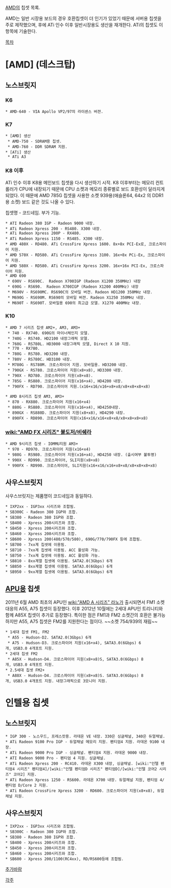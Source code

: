 [[AMD]]의 칩셋 목록.

AMD는 일반 시장용 보드의 경우 호환칩셋이 더 인기가 있었기 때문에 서버용 칩셋을 주로 제작했으며, 후에 ATi 인수 이후 일반시장용도 생산을 재개한다.
ATi의 칩셋도 이 항목에 기술한다.

[[목차]]
= [AMD] (데스크탑) =
== 노스브릿지 ==
=== K6 ===
 * AMD-640 - VIA Apollo VP2/97의 라이센스 버젼.
=== K7 ===
 * [AMD] 생산
  * AMD-750 - SDRAM용 칩셋.
  * AMD-760 - DDR SDRAM 지원.
 * [ATi] 생산
  * ATi A3
=== K8 이후 ===
ATi 인수 이후 K8용 메인보드 칩셋을 다시 생산하기 시작. K8 이후부터는 메모리 컨트롤러가 CPU에 내장되기 때문에 CPU 소켓과 메모리 종류별로 보드 호환성이 달라지게 되었다.
이 때문에 AMD 785G 칩셋을 사용한 소켓 939용(애슬론64, 64x2 의 DDR1 용 소켓) 보드 같은 것도 나올 수 있다.

칩셋명 - 코드네임. 부가 기능.

 * ATI Radeon 380 IGP - Radeon 9000 내장.
 * ATi Radeon Xpress 200 - RS480. X300 내장.
 * ATi Radeon Xpress 200P - RX480.
 * ATi Radeon Xpress 1150 - RS485. X300 내장.
 * AMD 480X - RD480. ATi CrossFire Xpress 1600. 8x+8x PCI-Ex로, 크로스파이어 지원.
 * AMD 570X - RD580. ATi CrossFire Xpress 3100. 16x+8x PCi-Ex, 크로스파이어 지원.
 * AMD 580X - RD580. ATi CrossFire Xpress 3200. 16x+16x PCI-Ex, 크로스파이어 지원.
 * AMD 690
  * 690V - RS690C.  Radeon X700IGP (Radeon X1200 350MHz) 내장
  * 690G - RS690.  Radeon X700IGP (Radeon X1200 400MHz) 내장
  * M690V - RS690MC. RS690C의 모바일 버젼. Radeon HD1200 350MHz 내장.
  * M690G - RS690M. RS690의 모바일 버젼. Radeon X1250 350MHz 내장.
  * M690T - RS690T. 모바일용 690의 최고급 모델. X1270 400MHz 내장.

=== K10 ===
 * AMD 7 시리즈 칩셋 AM2+, AM3, AM3+
  * 740 - RX740. 690G의 마이너체인지 모델.
  * 740G - RS740. HD2100 내장그래픽 모델.
  * 760G - RS780L. HD3000 내장그래픽 모델, Direct X 10 지원.
  * 770 - RX780.
  * 780G - RS780. HD3200 내장.
  * 780V - RS780C. HD3100 내장.
  * M780G - RS780M. 크로스파이어 지원. 모바일용. HD3200 내장.
  * 790GX - RS780. 크로스파이어 지원(x8+x8), HD3300 내장.
  * 790X - RD780. 크로스파이어 지원(x8+x8).
  * 785G - RS880. 크로스파이어 지원(x16+x4), HD4200 내장.
  * 790FX - RD790. 크로스파이어 지원.(x16+x16/x16+x8+x8/x8+x8+x8+x8)

 * AMD 8시리즈 칩셋 AM3, AM3+
  * 870 - RX880. 크로스파이어 지원(x16+x4)
  * 880G - RS880. 크로스파이어 지원(x16+x4), HD4250내장.
  * 890GX - RS880D. 크로스파이어 지원(x8+x8), HD4290 내장.
  * 890FX - RD890. 크로스파이어 지원(x16+x16/x16+x8+x8/x8+x8+x8+x8)

=== [[wiki:"AMD FX 시리즈" 불도저/비쉐라]] ===
 * AMD 9시리즈 칩셋 - IOMMU지원 AM3+
  * 970 - RD970. 크로스파이어 지원(x16+x4)
  * 980G - RS980. 크로스파이어 지원(x16+x4), HD4250 내장. (출시여부 불투명)
  * 990X - RD990. 크로스파이어, SLI지원(x8+x8)
  * 990FX - RD990. 크로스파이어, SLI지원(x16+x16/x16+x8+x8/x8+x8+x8+x8)

== 사우스브릿지 ==
사우스브릿지는 제품명이 코드네임과 동일하다.
 * IXP2xx - IGP3xx 시리즈와 조합됨.
 * SB300C - Radeon 380 IGP와 조합.
 * SB380 - Radeon 380 IGP와 조합.
 * SB400 - Xpress 200시리즈와 조합.
 * SB450 - Xpress 200시리즈와 조합.
 * SB460 - Xpress 200시리즈와 조합.
 * SB600 - Xpress 200(480/570/580), 690G/770/790FX 등에 조합됨.
 * SB700 - 7xx계 칩셋에 이용됨.
 * SB710 - 7xx계 칩셋에 이용됨. ACC 활성화 가능.
 * SB750 - 7xx계 칩셋에 이용됨. ACC 활성화 가능.
 * SB810 - 8xx계열 칩셋에 이용됨. SATA2.0(3Gbps) 6개
 * SB850 - 8xx계열 칩셋에 이용됨. SATA3.0(6Gbps) 6개
 * SB950 - 9xx계열 칩셋에 이용됨. SATA3.0(6Gbps) 6개

== [[APU]]용 칩셋 ==
2011년 6월 AMD 최초의 APU인 [[wiki:"AMD A 시리즈" 라노]]가 출시되면서 FM1 소켓 대응의 A55, A75 칩셋이 등장했다. 이후 2012년 10월에는 2세대 APU인 트리니티와 함께 A85X 칩셋이 추가로 등장했다. 특이한 점은 FM1과 FM2 소켓간의 호환은 불가능하지만 A55, A75 칩셋은 FM2를 지원한다는 점이다. ~~소켓 754/939의 재림~~
 * 1세대 칩셋 FM1, FM2
  * A55 - Hudson-D2. SATA2.0(3Gbps) 6개
  * A75 - Hudson-D3. 크로스파이어 지원(x16+x4), SATA3.0(6Gbps) 6개, USB3.0 4개포트 지원.
 * 2세대 칩셋 FM2
  * A85X - Hudson-D4. 크로스파이어 지원(x8+x8)S, SATA3.0(6Gbps) 8개, USB3.0 4개포트 지원.
 * 2.5세대 칩셋 FM2+
  * A88X - Hudson-D4. 크로스파이어 지원(x8+x8)S. SATA3.0(6Gbps) 8개, USB3.0 4개포트 지원. 내장그래픽으로 3모니터 지원.

= 인텔용 칩셋 =
== 노스브릿지 ==
 * IGP 300 - 노스우드, 프레스캇용. 라데온 VE 내장. 330은 싱글채널, 340은 듀얼채널.
 * ATi Radeon 9100 Pro IGP - 듀얼채널 메모리 지원. 펜티엄4 지원. 라데온 9100 내장.
 * ATi Radeon 9000 Pro IGP - 싱글채널. 펜티엄4 지원. 라데온 9000 내장.
 * ATI Radeon 9000 Pro - 펜티엄 4 지원. 싱글채널.
 * ATi Radeon Xpress 200 - RC410. 라데온 X300 내장, 싱글채널. [wiki:"인텔 펜티엄4 시리즈" 펜티엄4]/[wiki:"인텔 펜티엄D 시리즈" 펜티엄D]/[wiki:"인텔 코어2 시리즈" 코어2] 지원.
 * ATi Radeon Xpress 1250 - RS600. 라데온 X700 내장. 듀얼채널 지원, 펜티엄 4/펜티엄 D/Core 2 지원.
 * ATi Radeon CrossFire Xpress 3200 - RD600. 크로스파이어 지원(x8+x8), 듀얼채널 지원.
== 사우스브릿지 ==
 * IXP2xx - IGP3xx 시리즈와 조합됨.
 * SB300C - Radeon 380 IGP와 조합.
 * SB380 - Radeon 380 IGP와 조합.
 * SB400 - Xpress 200시리즈와 조합.
 * SB450 - Xpress 200시리즈와 조합.
 * SB460 - Xpress 200시리즈와 조합. 
 * SB600 - Xpress 200/1100(RC4xx), RD/RS600등에 조합됨.

[[추가바람]]

[[각주]]
